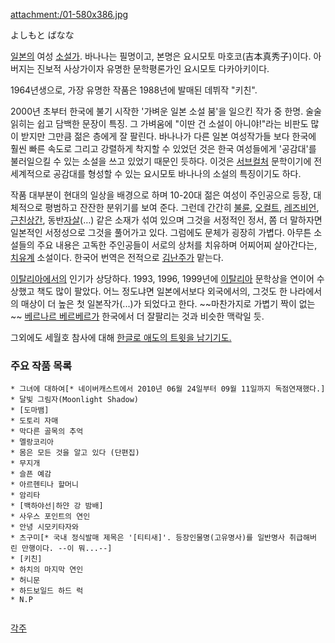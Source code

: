 attachment:/01-580x386.jpg

よしもと ばなな

[[일본]]의 여성 [[소설]]가. 바나나는 필명이고, 본명은 요시모토 마호코(吉本真秀子)이다. 아버지는 진보적 사상가이자 유명한 문학평론가인 요시모토 다카아키이다.

1964년생으로, 가장 유명한 작품은 1988년에 발매된 데뷔작 "키친".

2000년 초부터 한국에 불기 시작한 '가벼운 일본 소설 붐'을 일으킨 작가 중 한명. 술술 읽히는 쉽고 담백한 문장이 특징. 그 가벼움에 "이딴 건 소설이 아니야!"라는 비판도 많이 받지만 그만큼 젊은 층에게 잘 팔린다. 바나나가 다른 일본 여성작가들 보다 한국에 훨씬 빠른 속도로 그리고 강렬하게 착지할 수 있었던 것은 한국 여성들에게 '공감대'를 불러일으킬 수 있는 소설을 쓰고 있었기 때문인 듯하다. 이것은 [[서브컬처]] 문학이기에 전세계적으로 공감대를 형성할 수 있는 요시모토 바나나의 소설의 특징이기도 하다.

작품 대부분이 현대의 일상을 배경으로 하며 10-20대 젊은 여성이 주인공으로 등장, 대체적으로 평범하고 잔잔한 분위기를 보여 준다. 그런데 간간히 [[불륜]], [[오컬트]], [[레즈비언]], [[근친상간]], 동반[[자살]](…) 같은 소재가 섞여 있으며 그것을 서정적인 정서, 쫌 더 말하자면 일본적인 서정성으로 그것을 풀어가고 있다. 그럼에도 문체가 굉장히 가볍다. 아무튼 소설들의 주요 내용은 고독한 주인공들이 서로의 상처를 치유하며 어찌어찌 살아간다는, [[치유계]] 소설이다. 한국어 번역은 전적으로 [[김난주]]가 맡는다.

[[이탈리아]]에서의 인기가 상당하다. 1993, 1996, 1999년에 [[이탈리아]] 문학상을 연이어 수상했고 책도 많이 팔았다. 어느 정도냐면 일본에서보다 외국에서의, 그것도 한 나라에서의 매상이 더 높은 첫 일본작가(...)가 되었다고 한다. ~~마찬가지로 가볍기 짝이 없는~~ [[베르나르 베르베르]]가 한국에서 더 잘팔리는 것과 비슷한 맥락일 듯.

그외에도 세월호 참사에 대해 [http://news.mt.co.kr/mtview.php?no=2014041814424710529&type=1&MLA 한글로 애도의 트윗을 남기기도.]

=== 주요 작품 목록 ===
 * 그녀에 대하여[* 네이버캐스트에서 2010년 06월 24일부터 09월 11일까지 독점연재했다.]
 * 달빛 그림자(Moonlight Shadow)
 * [도마뱀]
 * 도토리 자매
 * 막다른 골목의 추억
 * 멜랑코리아
 * 몸은 모든 것을 알고 있다 (단편집)
 * 무지개
 * 슬픈 예감
 * 아르헨티나 할머니
 * 암리타
 * [백하야선|하얀 강 밤배]
 * 사우스 포인트의 연인
 * 안녕 시모키타자와
 * 츠구미[* 국내 정식발매 제목은 '[티티새]'. 등장인물명(고유명사)를 일반명사 취급해버린 만행이다. --이 뭐...--]
 * [키친]
 * 하치의 마지막 연인
 * 허니문
 * 하드보일드 하드 럭 
 * N.P
  
[[각주]]
